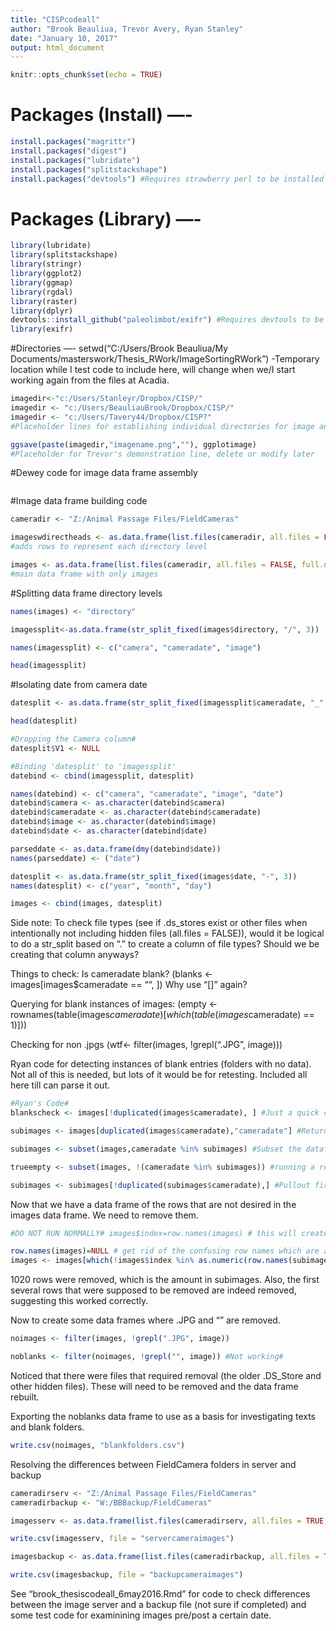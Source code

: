 ```yaml
---
title: "CISPcodeall"
author: "Brook Beauliua, Trevor Avery, Ryan Stanley"
date: "January 10, 2017"
output: html_document
---
```


```r
knitr::opts_chunk$set(echo = TRUE)
```

# Packages (Install) ----
```r
install.packages("magrittr")
install.packages("digest")
install.packages("lubridate")
install.packages("splitstackshape")
install.packages("devtools") #Requires strawberry perl to be installed (mac and linux users already have this)
```
# Packages (Library) ----
```r
library(lubridate)
library(splitstackshape)
library(stringr)
library(ggplot2)
library(ggmap)
library(rgdal)
library(raster)
library(dplyr)
devtools::install_github("paleolimbot/exifr") #Requires devtools to be installed
library(exifr)
```
#Directories ----
setwd("C:/Users/Brook Beauliua/My Documents/masterswork/Thesis_RWork/ImageSortingRWork")
-Temporary location while I test code to include here, will change when we/I start working again from the files at Acadia.
```r
imagedir<-"c:/Users/Stanleyr/Dropbox/CISP/"
imagedir <- "c:/Users/BeauliauBrook/Dropbox/CISP/"
imagedir <- "c:/Users/Tavery44/Dropbox/CISP?"
#Placeholder lines for establishing individual directories for image analysis work

ggsave(paste(imagedir,"imagename.png",""), ggplotimage)
#Placeholder for Trevor's demonstration line, delete or modify later
```

#Dewey code for image data frame assembly
```r
```
#Image data frame building code
```r
cameradir <- "Z:/Animal Passage Files/FieldCameras"

imageswdirectheads <- as.data.frame(list.files(cameradir, all.files = FALSE, full.names = FALSE, recursive = TRUE, include.dirs = TRUE))
#adds rows to represent each directory level

images <- as.data.frame(list.files(cameradir, all.files = FALSE, full.names = FALSE, recursive = TRUE, include.dirs = FALSE))
#main data frame with only images
```

#Splitting data frame directory levels
```r
names(images) <- "directory"

imagessplit<-as.data.frame(str_split_fixed(images$directory, "/", 3))

names(imagessplit) <- c("camera", "cameradate", "image")

head(imagessplit)
```
#Isolating date from camera date
```r
datesplit <- as.data.frame(str_split_fixed(imagessplit$cameradate, "_", 2))

head(datesplit)

#Dropping the Camera column#
datesplit$V1 <- NULL

#Binding 'datesplit' to 'imagessplit'
datebind <- cbind(imagessplit, datesplit)

names(datebind) <- c("camera", "cameradate", "image", "date")
datebind$camera <- as.character(datebind$camera)
datebind$cameradate <- as.character(datebind$cameradate)
datebind$image <- as.character(datebind$image)
datebind$date <- as.character(datebind$date)

parseddate <- as.data.frame(dmy(datebind$date))
names(parseddate) <- ("date")

datesplit <- as.data.frame(str_split_fixed(images$date, "-", 3))
names(datesplit) <- c("year", "month", "day")

images <- cbind(images, datesplit)
```
Side note: To check file types (see if .ds_stores exist or other files when intentionally not including hidden files (all.files = FALSE)), would it be logical to do a str_split based on "." to create a column of file types? Should we be creating that column anyways?

Things to check: Is cameradate blank? (blanks <- images[images$cameradate == "", ]) Why use "[]" again?

Querying for blank instances of images: (empty <- rownames(table(images$cameradate)[which(table(images$cameradate) == 1)]))

Checking for non .jpgs (wtf<- filter(images, !grepl(".JPG", image)))

Ryan code for detecting instances of blank entries (folders with no data). Not all of this is needed, but lots of it would be for retesting. Included all here till can parse it out.
```r
#Ryan's Code#
blankscheck <- images[!duplicated(images$cameradate), ] #Just a quick check that the first line for each entry in cameradate is indeed blank in the image column. Comparing the the images data frame, the few rows checked from the blanscheck data frame were indeed blank in the rows from the images data frame. Should have worked.#

subimages <- images[duplicated(images$cameradate),"cameradate"] #Returns a string of repeated cameradate entries (exluding ones not duplicated). This effectively removes all non duplicated cameradate entries.#

subimages <- subset(images,cameradate %in% subimages) #Subset the dataframe to just those entries contained in the character string, which will exclude all rows that only exist once. appears larger that above line because it is including the first row for each cameradate entry where image is blank#

trueempty <- subset(images, !(cameradate %in% subimages)) #running a reverse of the above line to see all folders that are empty# Manually checked a few of the indicated folders, were empty. Suggests working as intended.

subimages <- subimages[!duplicated(subimages$cameradate),] #Pullout first entry of each duplicated cameradate, excluding single entries due to the above lines.#
```
Now that we have a data frame of the rows that are not desired in the images data frame. We need to remove them.
```r
#DO NOT RUN NORMALLY# images$index=row.names(images) # this will create a vector of row.names which corresponds to the subimages
```
```r
row.names(images)=NULL # get rid of the confusing row names which are a vestiage of the old dataframe
images <- images[which(!images$index %in% as.numeric(row.names(subimages))),] #Saying return all rows where images$index does not line up with row.names of subimages (essentially)#
```
1020 rows were removed, which is the amount in subimages. Also, the first several rows that were supposed to be removed are indeed removed, suggesting this worked correctly.

Now to create some data frames where .JPG and "" are removed.
```r
noimages <- filter(images, !grepl(".JPG", image))

noblanks <- filter(noimages, !grepl("", image)) #Not working#
```
Noticed that there were files that required removal (the older .DS_Store and other hidden files). These will need to be removed and the data frame rebuilt.

Exporting the noblanks data frame to use as a basis for investigating texts and blank folders.
```r
write.csv(noimages, "blankfolders.csv")
```
Resolving the differences between FieldCamera folders in server and backup
```r
cameradirserv <- "Z:/Animal Passage Files/FieldCameras"
cameradirbackup <- "W:/BBBackup/FieldCameras"

imagesserv <- as.data.frame(list.files(cameradirserv, all.files = TRUE, full.names = FALSE, recursive = TRUE, include.dirs = TRUE))

write.csv(imagesserv, file = "servercameraimages")

imagesbackup <- as.data.frame(list.files(cameradirbackup, all.files = TRUE, full.names = FALSE, recursive = TRUE, include.dirs = TRUE))

write.csv(imagesbackup, file = "backupcameraimages")
```
See "brook_thesiscodeall_6may2016.Rmd" for code to check differences between the image server and a backup file (not sure if completed) and some test code for examinining images pre/post a certain date.